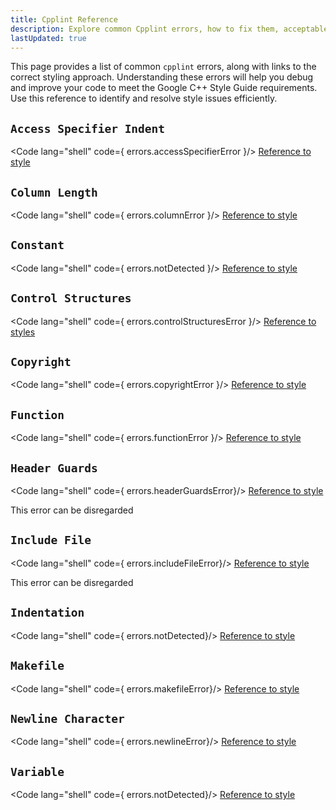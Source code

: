 ```yaml
---
title: Cpplint Reference
description: Explore common Cpplint errors, how to fix them, acceptable errors, and style issues that Cpplint does not catch for CSCE240.
lastUpdated: true
---
```



This page provides a list of common `cpplint` errors, along with 
links to the correct styling approach. Understanding these errors will 
help you debug and improve your code to meet the Google C++ Style 
Guide requirements. Use this reference to identify and resolve 
style issues efficiently.

## `Access Specifier Indent` <Badge text="Detected" variant="success"  size="medium" aria-label="error detected"/>
<Code lang="shell"  code={ errors.accessSpecifierError }/>
[Reference to style](./google-style-reference#access-specifier-indent)

## `Column Length` <Badge text="Detected" variant="success"  size="medium" aria-label="error detected"/>
<Code lang="shell"  code={ errors.columnError }/>
[Reference to style](./google-style-reference#column-length)

## `Constant` <Badge text="Not Detected" variant="danger"  size="medium" aria-label="error not detected"/>
<Code lang="shell"  code={ errors.notDetected }/>
[Reference to style](./google-style-reference#constant)

## `Control Structures` <Badge text="Detected" variant="success"  size="medium" aria-label="error detected"/>
<Code lang="shell"  code={ errors.controlStructuresError }/>
[Reference to styles](./google-style-reference#control-structures)

## `Copyright` <Badge text="Detected" variant="success"  size="medium" aria-label="error detected"/>
<Code lang="shell"  code={ errors.copyrightError }/>
[Reference to style](./google-style-reference#copyright)

## `Function` <Badge text="Detected" variant="success"  size="medium" aria-label="error detected"/>
<Code lang="shell"  code={ errors.functionError }/>
[Reference to style](./google-style-reference#function)

## `Header Guards` <Badge text="Falsely Detected" variant="success"  size="medium" aria-label="error falsely detected"/>
<Code lang="shell"  code={ errors.headerGuardsError}/>
[Reference to style](./google-style-reference#header-guards)
<Aside>This error can be disregarded</Aside>

## `Include File` <Badge text="Falsely Detected" variant="success"  size="medium" aria-label="error falsely detected"/>
<Code lang="shell"  code={ errors.includeFileError}/>
[Reference to style](./google-style-reference#include-file)
<Aside>This error can be disregarded</Aside>

## `Indentation` <Badge text="Not Detected" variant="danger"  size="medium" aria-label="error not detected"/>
<Code lang="shell"  code={ errors.notDetected}/>
[Reference to style](./google-style-reference#indentation)

## `Makefile` <Badge text="Detected" variant="success"  size="medium" aria-label="error detected"/>
<Code lang="shell"  code={ errors.makefileError}/>
[Reference to style](./google-style-reference#makefile)

## `Newline Character` <Badge text="Detected" variant="success"  size="medium" aria-label="error detected"/>
<Code lang="shell"  code={ errors.newlineError}/>
[Reference to style](./google-style-reference#newline-character)

## `Variable` <Badge text="Not Detected" variant="danger"  size="medium" aria-label="error not detected"/>
<Code lang="shell"  code={ errors.notDetected}/>
[Reference to style](./google-style-reference#variable)